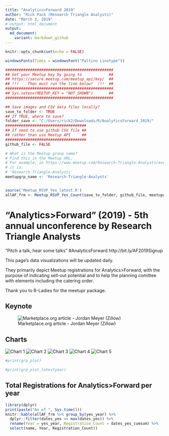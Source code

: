 ```yaml
---
title: "Analytics>Forward 2019"
author: "Rick Pack (Research Triangle Analysts)"
date: "March 3, 2019"
# output: html_document
output:
  md_document:
    variant: markdown_github
---
```


```r
knitr::opts_chunk$set(echo = FALSE)

windowsFonts(Times = windowsFont("Paltino Linotype"))

################################################
## Get your Meetup key by going to            ##
## https://secure.meetup.com/meetup_api/key/  ##
## !!!    Then must run the line below!  !!!  ##
################################################
## Sys.setenv(MEETUP_KEY = "NOT_SHOWN")       ##
################################################

## Save images and CSV data files locally?
save_to_folder <- TRUE
## If TRUE, where to save?
folder_save <- "C:/Users/rick2/Downloads/R/AnalyticsForward_2019/"
####################################
## If need to use github CSV file ##
## rather than use Meetup API     ##
####################################
github_file <- FALSE

# What is the Meetup group name?
# Find this in the Meetup URL.
# For example, in https://www.meetup.com/Research-Triangle-Analysts/events/258165094/
# it is:
# 'Research-Triangle-Analysts'
meetupgrp_name <- 'Research-Triangle-Analysts'


source('Meetup_RSVP_Yes_latest.R')
allAF_frm <- Meetup_RSVP_Yes_Count(save_to_folder, github_file, meetupgrp_name, folder_save)

```

# "Analytics>Forward" (2019) - 5th annual unconference by Research Triangle Analysts

"Pitch a talk, hear some talks" #AnalyticsForward http://bit.ly/AF2019Signup

This page's data visualizations will be updated daily.

They primarily depict Meetup registrations for Analytics>Forward, with the purpose of indicating sell-out potential and to help the planning comittee with elements including the catering order.

Thank you to R-Ladies for the meetupr package.

## Keynote
![Marketplace.org article - Jordan Meyer (Zillow)](Marketplace_Zillow_JordanMeyer.png)

## Charts


![Chart 1](af_2019-1.png)
![Chart 2](af_2019-2.png)
![Chart 3](af_2019-3.png)
![Chart 4](af_2019-4.png)
![Chart 5](af_2019-5.png)


```r
#print(grp_plot)
```


```r
#print(grp_plot_latestyear)
```

## Total Registrations for Analytics>Forward per year
```r
library(dplyr)
print(paste("As of ", Sys.time()))
knitr::kable(allAF_frm %>% group_by(yes_year) %>% 
  dplyr::filter(dates_yes == max(dates_yes)) %>%
  rename(Year = yes_year, Registration_Count = dates_yes_cumsum) %>% 
  select(name, Year, Registration_Count))
```